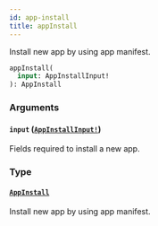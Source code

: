 ```yaml
---
id: app-install
title: appInstall
---
```


Install new app by using app manifest.

```graphql
appInstall(
  input: AppInstallInput!
): AppInstall

```

### Arguments

#### `input` ([`AppInstallInput!`](../../../developer/api-reference/inputs/app-install-input))

Fields required to install a new app.

### Type

#### [`AppInstall`](../../../developer/api-reference/objects/app-install)

Install new app by using app manifest.
